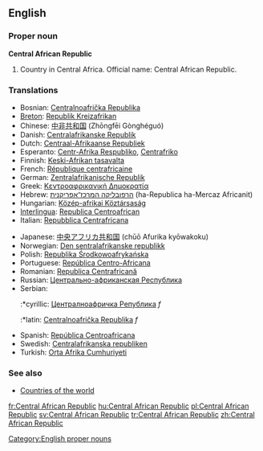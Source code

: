 ==English==

===Proper noun===
'''Central African Republic'''

# Country in Central Africa. Official name: Central African Republic.

===Translations===
{{rfc-level|Translations at L3+ (AutoFormat would have corrected level of Translations)}}
{{top}}
*Bosnian: [[Centralnoafrička Republika]] {{f}}
*[[Breton]]: [[Republik Kreizafrikan]]
*Chinese: [[中非共和国]] (Zhōngfēi Gònghéguó)
*Danish: [[Centralafrikanske Republik]]
*Dutch: [[Centraal-Afrikaanse Republiek]]
*Esperanto: [[Centr-Afrika Respubliko]], [[Centrafriko]]
*Finnish: [[Keski-Afrikan tasavalta]]
*French: [[République centrafricaine]]
*German: [[Zentralafrikanische Republik]]
*Greek: [[Κεντροαφρικανική Δημοκρατία]]
*Hebrew: [[הרפובליקה המרכז־אפריקנית]] (ha-Republica ha-Mercaz Africanit)
*Hungarian: [[Közép-afrikai Köztársaság]]
*[[Interlingua]]: [[Republica Centroafrican]]
*Italian: [[Repubblica Centrafricana]]
{{mid}}
*Japanese: [[中央アフリカ共和国]] (chūō Afurika kyōwakoku)
*Norwegian: [[Den sentralafrikanske republikk]]
*Polish: [[Republika Środkowoafrykańska]]
*Portuguese: [[República Centro-Africana]]
*Romanian: [[Republica Centrafricană]]
*Russian: [[Центрально-африканская Республика]]
*Serbian:
*:*cyrillic: [[Централноафричка Република]] ''f''
*:*latin: [[Centralnoafrička Republika]] ''f''
*Spanish: [[República Centroafricana]]
*Swedish: [[Centralafrikanska republiken]]
*Turkish: [[Orta Afrika Cumhuriyeti]]
{{bottom}}

===See also===
*[[Countries of the world]]

[[Category:English proper nouns]]

[[fr:Central African Republic]]
[[hu:Central African Republic]]
[[pl:Central African Republic]]
[[sv:Central African Republic]]
[[tr:Central African Republic]]
[[zh:Central African Republic]]